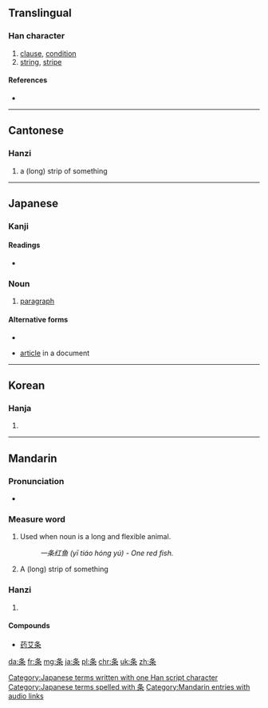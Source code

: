 {{also|條}}
==Translingual==

===Han character===
{{Han char|rn=75|rad=木|as=03|sn=7|four=|canj=竹水木 (HED)}}

# [[clause]], [[condition]]
# [[string]], [[stripe]]

====References====
* {{Han ref|kx=0513.011|dkj=14486|hdz=21161.080|uh=6761|ud=26465}}

----

==Cantonese==

===Hanzi===
{{yue-hanzi|jyut=|y=tiu4|tra=條}}

# a (long) strip of something

----

==Japanese==

===Kanji===
{{ja-kanji|grade=5|rs=木03}}

====Readings====
* {{ja-readings|on=[[じょう]] (jō)|kun=[[えだ]] (eda), [[すじ]] (suji)}}

===Noun===
{{ja-noun|k|hira=くだり|rom=kudari}}

# [[paragraph]]

====Alternative forms====
* {{l|ja|件}}

{{ja-noun|k|hira=じょう|rom=jō|hidx=しょう'}}

* [[article]] in a document

[[Category:Japanese terms written with one Han script character]]
[[Category:Japanese terms spelled with 条]]
----

==Korean==

===Hanja===
{{ko-hanja|hangeul=조|eumhun=|rv=jo|mr=cho|y=co}}

# {{defn|lang=ko|sort=木03}}

----

==Mandarin==

===Pronunciation===
* {{audio|zh-tiáo.ogg|audio}}

===Measure word===
{{rfc-header|Measure word|lang=cmn}}
{{cmn-mw|s|pin=tiáo|pint=tiao2|tra=條|rs=木03}}
# Used when noun is a long and flexible animal.
#: ''一条红鱼 (yī tiáo hóng yú) - One red fish.''
# A (long) strip of something

===Hanzi===
{{cmn-hanzi|tra=條|pin=[[lài]] ([[lai4]]), [[tiáo]] ([[tiao2]])|wg=lai<sup>4</sup>, t'iao<sup>2</sup>}}

# {{defn|lang=cmn|sort=木03}}

====Compounds====
* [[药艾条]]

[[Category:Mandarin entries with audio links]]

[[da:条]]
[[fr:条]]
[[mg:条]]
[[ja:条]]
[[pl:条]]
[[chr:条]]
[[uk:条]]
[[zh:条]]